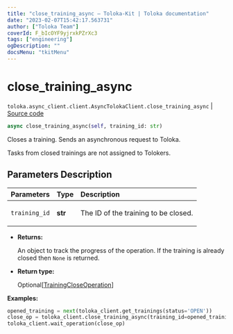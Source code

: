 ```yaml
---
title: "close_training_async — Toloka-Kit | Toloka documentation"
date: "2023-02-07T15:42:17.563731"
author: ["Toloka Team"]
coverId: F_bIcOYF9yjrxkPZrXc3
tags: ["engineering"]
ogDescription: ""
docsMenu: "tkitMenu"
---
```


# close_training_async
`toloka.async_client.client.AsyncTolokaClient.close_training_async` | [Source code](https://github.com/Toloka/toloka-kit/blob/v1.1.3/src/async_client/client.py#L0)

```python
async close_training_async(self, training_id: str)
```

Closes a training. Sends an asynchronous request to Toloka.

Tasks from closed trainings are not assigned to Tolokers.

## Parameters Description

| Parameters | Type | Description |
| :----------| :----| :-----------|
`training_id`|**str**|<p>The ID of the training to be closed.</p>

* **Returns:**

  An object to track the progress of the operation. If the training is already closed then `None` is returned.

* **Return type:**

  Optional\[[TrainingCloseOperation](/docs/toloka-kit/reference/toloka.client.operations.TrainingCloseOperation)\]

**Examples:**

```python
opened_training = next(toloka_client.get_trainings(status='OPEN'))
close_op = toloka_client.close_training_async(training_id=opened_training.id)
toloka_client.wait_operation(close_op)
```
